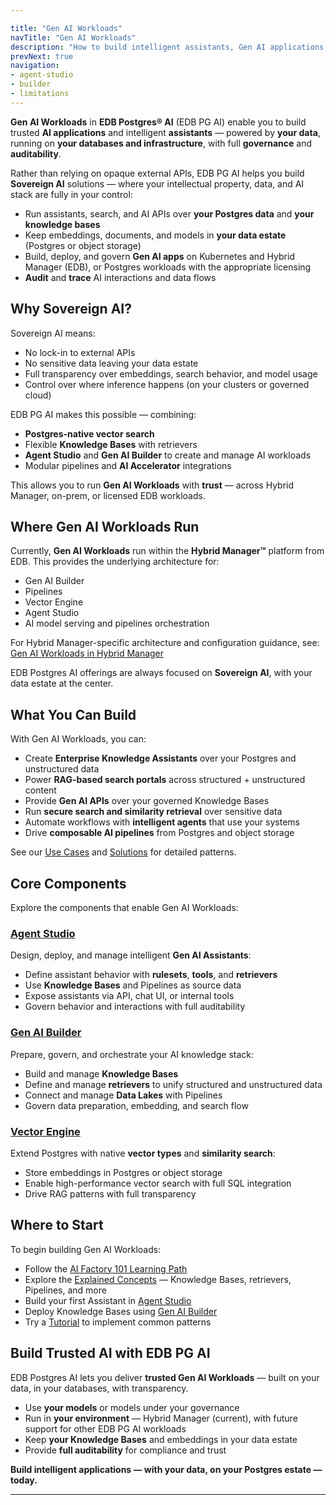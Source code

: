 ```yaml
---

title: "Gen AI Workloads"
navTitle: "Gen AI Workloads"
description: "How to build intelligent assistants, Gen AI applications, and retrieval-augmented search with Knowledge Bases, retrievers, and Postgres vector search — fully Sovereign AI, on your data estate."
prevNext: true
navigation:
- agent-studio
- builder
- limitations
---
```


**Gen AI Workloads** in **EDB Postgres® AI** (EDB PG AI) enable you to build trusted **AI applications** and intelligent **assistants** — powered by **your data**, running on **your databases and infrastructure**, with full **governance** and **auditability**.

Rather than relying on opaque external APIs, EDB PG AI helps you build **Sovereign AI** solutions — where your intellectual property, data, and AI stack are fully in your control:

- Run assistants, search, and AI APIs over **your Postgres data** and **your knowledge bases**
- Keep embeddings, documents, and models in **your data estate** (Postgres or object storage)
- Build, deploy, and govern **Gen AI apps** on Kubernetes and Hybrid Manager (EDB), or Postgres workloads with the appropriate licensing
- **Audit** and **trace** AI interactions and data flows

## Why Sovereign AI?

Sovereign AI means:

- No lock-in to external APIs
- No sensitive data leaving your data estate
- Full transparency over embeddings, search behavior, and model usage
- Control over where inference happens (on your clusters or governed cloud)

EDB PG AI makes this possible — combining:

- **Postgres-native vector search**
- Flexible **Knowledge Bases** with retrievers
- **Agent Studio** and **Gen AI Builder** to create and manage AI workloads
- Modular pipelines and **AI Accelerator** integrations

This allows you to run **Gen AI Workloads** with **trust** — across Hybrid Manager, on-prem, or licensed EDB workloads.

## Where Gen AI Workloads Run

Currently, **Gen AI Workloads** run within the **Hybrid Manager™** platform from EDB. This provides the underlying architecture for:

- Gen AI Builder
- Pipelines
- Vector Engine
- Agent Studio
- AI model serving and pipelines orchestration

For Hybrid Manager-specific architecture and configuration guidance, see:
[Gen AI Workloads in Hybrid Manager](/hybrid-manager/ai-factory/gen-ai)

EDB Postgres AI offerings are always focused on **Sovereign AI**, with your data estate at the center.

## What You Can Build

With Gen AI Workloads, you can:

- Create **Enterprise Knowledge Assistants** over your Postgres and unstructured data
- Power **RAG-based search portals** across structured + unstructured content
- Provide **Gen AI APIs** over your governed Knowledge Bases
- Run **secure search and similarity retrieval** over sensitive data
- Automate workflows with **intelligent agents** that use your systems
- Drive **composable AI pipelines** from Postgres and object storage

See our [Use Cases](/edb-postgres-ai/ai-factory/learn/use-cases.mdx) and [Solutions](/edb-postgres-ai/ai-factory/learn/solutions.mdx) for detailed patterns.

## Core Components

Explore the components that enable Gen AI Workloads:

### [Agent Studio](/edb-postgres-ai/ai-factory/gen-ai/agent-studio)

Design, deploy, and manage intelligent **Gen AI Assistants**:

- Define assistant behavior with **rulesets**, **tools**, and **retrievers**
- Use **Knowledge Bases** and Pipelines as source data
- Expose assistants via API, chat UI, or internal tools
- Govern behavior and interactions with full auditability

### [Gen AI Builder](/edb-postgres-ai/ai-factory/gen-ai/builder)

Prepare, govern, and orchestrate your AI knowledge stack:

- Build and manage **Knowledge Bases**
- Define and manage **retrievers** to unify structured and unstructured data
- Connect and manage **Data Lakes** with Pipelines
- Govern data preparation, embedding, and search flow

### [Vector Engine](/edb-postgres-ai/ai-factory/vector-engine)

Extend Postgres with native **vector types** and **similarity search**:

- Store embeddings in Postgres or object storage
- Enable high-performance vector search with full SQL integration
- Drive RAG patterns with full transparency

## Where to Start

To begin building Gen AI Workloads:

- Follow the [AI Factory 101 Learning Path](/edb-postgres-ai/ai-factory/learn/paths/101.mdx)
- Explore the [Explained Concepts](/edb-postgres-ai/ai-factory/learn/explained) — Knowledge Bases, retrievers, Pipelines, and more
- Build your first Assistant in [Agent Studio](/edb-postgres-ai/ai-factory/gen-ai/agent-studio)
- Deploy Knowledge Bases using [Gen AI Builder](/edb-postgres-ai/ai-factory/gen-ai/builder)
- Try a [Tutorial](/edb-postgres-ai/ai-factory/learn/tutorials) to implement common patterns

## Build Trusted AI with EDB PG AI

EDB Postgres AI lets you deliver **trusted Gen AI Workloads** — built on your data, in your databases, with transparency.

- Use **your models** or models under your governance
- Run in **your environment** — Hybrid Manager (current), with future support for other EDB PG AI workloads
- Keep **your Knowledge Bases** and embeddings in your data estate
- Provide **full auditability** for compliance and trust

**Build intelligent applications — with your data, on your Postgres estate — today.**

---

